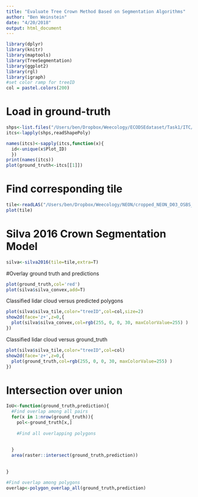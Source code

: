 ```yaml
---
title: "Evaluate Tree Crown Method Based on Segmentation Algorithms"
author: "Ben Weinstein"
date: "4/20/2018"
output: html_document
---
```


```r
library(dplyr)
library(knitr)
library(maptools)
library(TreeSegmentation)
library(ggplot2)
library(rgl)
library(igraph)
#set color ramp for treeID
col = pastel.colors(200)

```

# Load in ground-truth
```r
shps<-list.files("/Users/ben/Dropbox/Weecology/ECODSEdataset/Task1/ITC/",pattern=".shp",full.names = T)
itcs<-lapply(shps,readShapePoly)

names(itcs)<-sapply(itcs,function(x){
  id<-unique(x$Plot_ID)
  })
print(names(itcs))
plot(ground_truth<-itcs[[1]])
```
# Find corresponding tile

```r
tile<-readLAS("/Users/ben/Dropbox/Weecology/NEON/cropped_NEON_D03_OSBS_DP1_402000_3286000_classified_point_cloud.laz")
plot(tile)
```

# Silva 2016 Crown Segmentation Model

```r
silva<-silva2016(tile=tile,extra=T)
```

#Overlay ground truth and predictions

```r
plot(ground_truth,col='red')
plot(silva$silva_convex,add=T)
```

Classified lidar cloud versus predicted polygons

```r
plot(silva$silva_tile,color="treeID",col=col,size=2)
show2d(face='z+',z=0,{
  plot(silva$silva_convex,col=rgb(255, 0, 0, 30, maxColorValue=255) )
})
```


Classified lidar cloud versus ground_truth

```r
plot(silva$silva_tile,color="treeID",col=col)
show2d(face='z+',z=0,{
  plot(ground_truth,col=rgb(255, 0, 0, 30, maxColorValue=255) )
})
```


# Intersection over union

```r

IoU<-function(ground_truth,prediction){
  #Find overlap among all pairs
  for(x in 1:nrow(ground_truth)){
    pol<-ground_truth[x,]
    
    #Find all overlapping polygons
    
    
  }
  area(raster::intersect(ground_truth,prediction))
  
  
}

#Find overlap among polygons
overlap<-polygon_overlap_all(ground_truth,prediction) 


```
